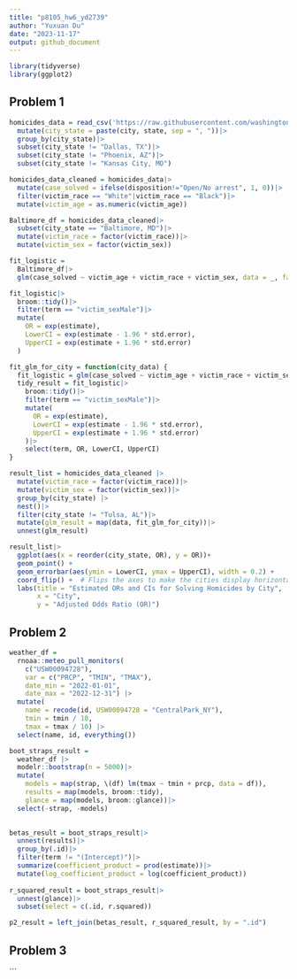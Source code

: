 ```yaml
---
title: "p8105_hw6_yd2739"
author: "Yuxuan Du"
date: "2023-11-17"
output: github_document
---
```


```r
library(tidyverse)
library(ggplot2)
```

## Problem 1

```r
homicides_data = read_csv('https://raw.githubusercontent.com/washingtonpost/data-homicides/master/homicide-data.csv')|>
  mutate(city_state = paste(city, state, sep = ", "))|>
  group_by(city_state)|>
  subset(city_state != "Dallas, TX")|>
  subset(city_state != "Phoenix, AZ")|>
  subset(city_state != "Kansas City, MO")
```

```r
homicides_data_cleaned = homicides_data|>
  mutate(case_solved = ifelse(disposition!="Open/No arrest", 1, 0))|>
  filter(victim_race == "White"|victim_race == "Black")|>
  mutate(victim_age = as.numeric(victim_age))
```

```r
Baltimore_df = homicides_data_cleaned|>
  subset(city_state == "Baltimore, MD")|>
  mutate(victim_race = factor(victim_race))|>
  mutate(victim_sex = factor(victim_sex))

fit_logistic = 
  Baltimore_df|> 
  glm(case_solved ~ victim_age + victim_race + victim_sex, data = _, family = binomial())

fit_logistic|>
  broom::tidy()|> 
  filter(term == "victim_sexMale")|>
  mutate(
    OR = exp(estimate),
    LowerCI = exp(estimate - 1.96 * std.error),
    UpperCI = exp(estimate + 1.96 * std.error)
  )
```


```r
fit_glm_for_city = function(city_data) {
  fit_logistic = glm(case_solved ~ victim_age + victim_race + victim_sex, data = city_data, family = binomial())
  tidy_result = fit_logistic|>
    broom::tidy()|>
    filter(term == "victim_sexMale")|>
    mutate(
      OR = exp(estimate),
      LowerCI = exp(estimate - 1.96 * std.error),
      UpperCI = exp(estimate + 1.96 * std.error)
    )|>
    select(term, OR, LowerCI, UpperCI)
}

result_list = homicides_data_cleaned |>
  mutate(victim_race = factor(victim_race))|>
  mutate(victim_sex = factor(victim_sex))|>
  group_by(city_state) |>
  nest()|>
  filter(city_state != "Tulsa, AL")|>
  mutate(glm_result = map(data, fit_glm_for_city))|>
  unnest(glm_result)
```

```r
result_list|>
  ggplot(aes(x = reorder(city_state, OR), y = OR))+
  geom_point() +
  geom_errorbar(aes(ymin = LowerCI, ymax = UpperCI), width = 0.2) +
  coord_flip() +  # Flips the axes to make the cities display horizontally
  labs(title = "Estimated ORs and CIs for Solving Homicides by City",
       x = "City",
       y = "Adjusted Odds Ratio (OR)")
```

## Problem 2

```r
weather_df = 
  rnoaa::meteo_pull_monitors(
    c("USW00094728"),
    var = c("PRCP", "TMIN", "TMAX"), 
    date_min = "2022-01-01",
    date_max = "2022-12-31") |>
  mutate(
    name = recode(id, USW00094728 = "CentralPark_NY"),
    tmin = tmin / 10,
    tmax = tmax / 10) |>
  select(name, id, everything())
```

```r
boot_straps_result = 
  weather_df |> 
  modelr::bootstrap(n = 5000)|>
  mutate(
    models = map(strap, \(df) lm(tmax ~ tmin + prcp, data = df)),
    results = map(models, broom::tidy), 
    glance = map(models, broom::glance))|>
  select(-strap, -models)
  

betas_result = boot_straps_result|>
  unnest(results)|>
  group_by(.id)|>
  filter(term != "(Intercept)")|>
  summarize(coefficient_product = prod(estimate))|>
  mutate(log_coefficient_product = log(coefficient_product))
    
r_squared_result = boot_straps_result|>
  unnest(glance)|>
  subset(select = c(.id, r.squared))
```

```r
p2_result = left_join(betas_result, r_squared_result, by = ".id")
```

## Problem 3
```